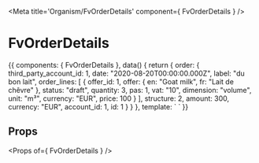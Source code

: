 
<Meta title='Organism/FvOrderDetails' component={ FvOrderDetails } />

# FvOrderDetails

<Canvas>
<Story name='Common' height='150px'>{{
  components: { FvOrderDetails },
  data() {
    return {
      order: {
        third_party_account_id: 1,
        date: "2020-08-20T00:00:00.000Z",
        label: "du bon lait",
        order_lines: [
          {
            offer_id: 1,
            offer: {
              en: "Goat milk",
              fr: "Lait de chêvre"
            },
            status: "draft",
            quantity: 3,
            pas: 1,
            vat: "10",
            dimension: "volume",
            unit: "m³",
            currency: "EUR",
            price: 100
          }
        ],
        structure: 2,
        amount: 300,
        currency: "EUR",
        account_id: 1,
        id: 1
      }
    }
  },
  template: `<FvOrderDetails
    :order="order"
    >
    </FvOrderDetails>`
}}</Story>
</Canvas>

## Props

<Props of={ FvOrderDetails } />
